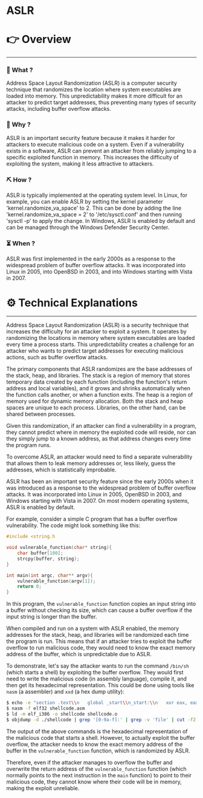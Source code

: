 # ASLR


# 👉 Overview

---

### 👀 What ?

Address Space Layout Randomization (ASLR) is a computer security technique that randomizes the location where system executables are loaded into memory. This unpredictability makes it more difficult for an attacker to predict target addresses, thus preventing many types of security attacks, including buffer overflow attacks.


### 🧐 Why ?

ASLR is an important security feature because it makes it harder for attackers to execute malicious code on a system. Even if a vulnerability exists in a software, ASLR can prevent an attacker from reliably jumping to a specific exploited function in memory. This increases the difficulty of exploiting the system, making it less attractive to attackers.


### ⛏️ How ?

ASLR is typically implemented at the operating system level. In Linux, for example, you can enable ASLR by setting the kernel parameter 'kernel.randomize_va_space' to 2. This can be done by adding the line 'kernel.randomize_va_space = 2' to '/etc/sysctl.conf' and then running 'sysctl -p' to apply the change. In Windows, ASLR is enabled by default and can be managed through the Windows Defender Security Center.


### ⏳ When ?

ASLR was first implemented in the early 2000s as a response to the widespread problem of buffer overflow attacks. It was incorporated into Linux in 2005, into OpenBSD in 2003, and into Windows starting with Vista in 2007.


# ⚙️ Technical Explanations

---

Address Space Layout Randomization (ASLR) is a security technique that increases the difficulty for an attacker to exploit a system. It operates by randomizing the locations in memory where system executables are loaded every time a process starts. This unpredictability creates a challenge for an attacker who wants to predict target addresses for executing malicious actions, such as buffer overflow attacks.

The primary components that ASLR randomizes are the base addresses of the stack, heap, and libraries. The stack is a region of memory that stores temporary data created by each function (including the function's return address and local variables), and it grows and shrinks automatically when the function calls another, or when a function exits. The heap is a region of memory used for dynamic memory allocation. Both the stack and heap spaces are unique to each process. Libraries, on the other hand, can be shared between processes.

Given this randomization, if an attacker can find a vulnerability in a program, they cannot predict where in memory the exploited code will reside, nor can they simply jump to a known address, as that address changes every time the program runs.

To overcome ASLR, an attacker would need to find a separate vulnerability that allows them to leak memory addresses or, less likely, guess the addresses, which is statistically improbable.

ASLR has been an important security feature since the early 2000s when it was introduced as a response to the widespread problem of buffer overflow attacks. It was incorporated into Linux in 2005, OpenBSD in 2003, and Windows starting with Vista in 2007. On most modern operating systems, ASLR is enabled by default.

For example, consider a simple C program that has a buffer overflow vulnerability. The code might look something like this:

```c
#include <string.h

void vulnerable_function(char* string){
    char buffer[100];
    strcpy(buffer, string);
}

int main(int argc, char** argv){
    vulnerable_function(argv[1]);
    return 0;
}

```

In this program, the `vulnerable_function` function copies an input string into a buffer without checking its size, which can cause a buffer overflow if the input string is longer than the buffer.

When compiled and run on a system with ASLR enabled, the memory addresses for the stack, heap, and libraries will be randomized each time the program is run. This means that if an attacker tries to exploit the buffer overflow to run malicious code, they would need to know the exact memory address of the buffer, which is unpredictable due to ASLR.

To demonstrate, let's say the attacker wants to run the command `/bin/sh` (which starts a shell) by exploiting the buffer overflow. They would first need to write the malicious code (in assembly language), compile it, and then get its hexadecimal representation. This could be done using tools like `nasm` (a assembler) and `xxd` (a hex dump utility):

```bash
$ echo -e "section .text\\n   global _start\\n_start:\\n   xor eax, eax\\n   push eax\\n   push 0x68732f2f\\n   push 0x6e69622f\\n   mov ebx, esp\\n   mov ecx, eax\\n   mov edx, eax\\n   mov al, 11\\n   int 0x80" shellcode.asm
$ nasm -f elf32 shellcode.asm
$ ld -m elf_i386 -o shellcode shellcode.o
$ objdump -d ./shellcode | grep '[0-9a-f]:' | grep -v 'file' | cut -f2 -d: | cut -f1-6 -d' ' | tr -s ' ' | tr '\\t' ' ' | sed 's/ $//g' | sed 's/ /\\\\x/g' | paste -d '' -s | sed 's/^/"/' | sed 's/$/"/g'

```

The output of the above commands is the hexadecimal representation of the malicious code that starts a shell. However, to actually exploit the buffer overflow, the attacker needs to know the exact memory address of the buffer in the `vulnerable_function` function, which is randomized by ASLR.

Therefore, even if the attacker manages to overflow the buffer and overwrite the return address of the `vulnerable_function` function (which normally points to the next instruction in the `main` function) to point to their malicious code, they cannot know where their code will be in memory, making the exploit unreliable.

